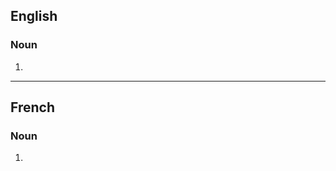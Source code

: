 ==English==

===Noun===
{{head|en|noun form}}

# {{plural of|proconsul|lang=en}}

----

==French==

===Noun===
{{head|fr|noun plural form|g=m}}

# {{plural of|proconsul|lang=fr}}
